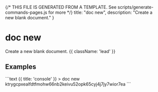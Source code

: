 {/* THIS FILE IS GENERATED FROM A TEMPLATE. See scripts/generate-commands-pages.js for more */}
    title: "doc new",
    description: "Create a new blank document."
}

<div className='not-prose mb-5'>
    <Breadcrumbs pages={[
        { name: 'Commands', href: '/docs/commands', current: false },
        { name: 'doc new', href: '/docs/commands/doc-new', current: true },
    ]} />
</div>

# doc new

Create a new blank document. {{ className: 'lead' }}



## Examples

<CodeGroup title="doc new">
```text {{ title: 'console' }}
> doc new
ktrygcpxealfdtfmohw66nb2keivu52opk65cyj4j7jy7wior7ea
```


</CodeGroup>
